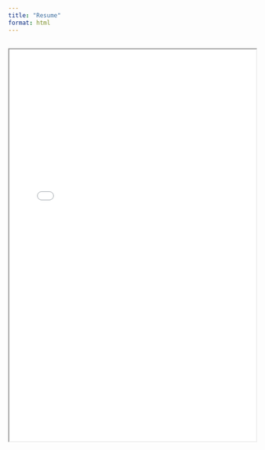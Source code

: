 ```yaml
---
title: "Resume"
format: html
---
```


<iframe src="images/nbresume.pdf" width="100%" height="800px"></iframe>
---
